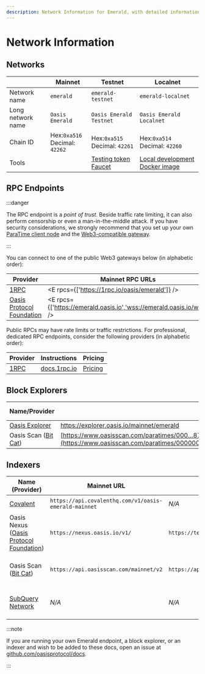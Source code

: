 ```yaml
---
description: Network Information for Emerald, with detailed information about chains, RPCs, block explorer and indexer
---
```



# Network Information

## Networks

|                   | Mainnet                             | Testnet                             | Localnet                                |
| ------------------| ----------------------------------- | ----------------------------------- |---------------------------------------- |
| Network name      | `emerald`                           | `emerald-testnet`                   | `emerald-localnet`
| Long network name | `Oasis Emerald`                     | `Oasis Emerald Testnet`             | `Oasis Emerald Localnet`
| Chain ID          | Hex:`0xa516`<br /> Decimal: `42262` | Hex:`0xa515`<br /> Decimal: `42261` | Hex:`0xa514`<br /> Decimal: `42260`
| Tools             |                                     | [Testing token Faucet][faucet]      | [Local development Docker image][localnet]

[faucet]: https://faucet.testnet.oasis.io/
[localnet]: ../tools/localnet.mdx

## RPC Endpoints

:::danger

The RPC endpoint is a *point of trust*. Beside traffic rate limiting, it can
also perform censorship or even a man-in-the-middle attack. If you have security
considerations, we strongly recommend that you set up your own [ParaTime client
node][paratime-client-node] and the [Web3-compatible gateway].

:::


[Web3-compatible gateway]: ../../node/web3.mdx
[paratime-client-node]: ../../node/run-your-node/paratime-client-node.mdx

You can connect to one of the public Web3 gateways below (in alphabetic order):

| Provider                    | Mainnet RPC URLs                                                        | Testnet RPC URLs                                                                         |
|-----------------------------|-------------------------------------------------------------------------|------------------------------------------------------------------------------------------|
| [1RPC]                      | <E rpcs={['https://1rpc.io/oasis/emerald']} />                          | N/A                                                                                      |
| [Oasis Protocol Foundation] | <E rpcs={['https://emerald.oasis.io','wss://emerald.oasis.io/ws']} /> | <ET rpcs={['https://testnet.emerald.oasis.io','wss://testnet.emerald.oasis.io/ws']} /> |

[Oasis Protocol Foundation]: https://oasisprotocol.org

Public RPCs may have rate limits or traffic restrictions. For professional,
dedicated RPC endpoints, consider the following providers (in alphabetic order):

| Provider                  | Instructions              | Pricing                 |
|---------------------------|---------------------------|-------------------------|
| [1RPC]                    | [docs.1rpc.io][1RPC-docs] | [Pricing][1RPC-pricing] |


[1RPC]: https://www.1rpc.io/
[1RPC-docs]: https://docs.1rpc.io/guide/how-to-use-1rpc
[1RPC-pricing]: https://www.1rpc.io/#pricing

## Block Explorers

| Name/Provider               | Mainnet URL                               | Testnet URL                               | EIP-3091 compatible |
|-----------------------------|-------------------------------------------|-------------------------------------------|---------------------|
| [Oasis Explorer][Oasis Protocol Foundation] | https://explorer.oasis.io/mainnet/emerald | https://explorer.oasis.io/testnet/emerald | Yes                 |
| Oasis Scan ([Bit Cat])                      | [https://www.oasisscan.com/paratimes/000…87f](https://www.oasisscan.com/paratimes/000000000000000000000000000000000000000000000000e2eaa99fc008f87f) | [https://testnet.oasisscan.com/paratimes/000…ca7](https://testnet.oasisscan.com/paratimes/00000000000000000000000000000000000000000000000072c8215e60d5bca7) | No |

[Bit Cat]: https://www.bitcat365.com/

## Indexers

| Name (Provider)                           | Mainnet URL                                           | Testnet URL                          | Documentation     |
|-------------------------------------------|-------------------------------------------------------|--------------------------------------|-------------------|
| [Covalent]                                | `https://api.covalenthq.com/v1/oasis-emerald-mainnet` | *N/A*                                | [Unified API docs][Covalent-docs] |
| Oasis Nexus ([Oasis Protocol Foundation]) | `https://nexus.oasis.io/v1/`                          | `https://testnet.nexus.oasis.io/v1/` | [API][Nexus-docs] |
| Oasis Scan ([Bit Cat])                    | `https://api.oasisscan.com/mainnet/v2`                | `https://api.oasisscan.com/testnet/v2` | [Mainnet Runtime API][OasisScan-Mainnet-docs], [Testnet Runtime API][OasisScan-Testnet-docs] |
| [SubQuery Network][SubQuery]              | *N/A*                                                 | *N/A*                                | [SubQuery Academy][SubQuery-docs], [QuickStart][SubQuery-quickstart], [Starter project][SubQuery-starter] |

[Covalent]: https://www.covalenthq.com/
[Covalent-docs]: https://www.covalenthq.com/docs/unified-api/
[Nexus-docs]: https://nexus.oasis.io/v1/spec/v1.html
[OasisScan-Testnet-docs]: https://api.oasisscan.com/testnet/swagger-ui/#/runtime-controller
[OasisScan-Mainnet-docs]: https://api.oasisscan.com/mainnet/swagger-ui/#/runtime-controller
[SubQuery]: https://subquery.network
[SubQuery-docs]: https://academy.subquery.network/
[SubQuery-quickstart]: https://academy.subquery.network/quickstart/quickstart.html
[SubQuery-starter]: https://github.com/subquery/ethereum-subql-starter/tree/main/Oasis/oasis-emerald-starter

:::note

If you are running your own Emerald endpoint, a block explorer, or an indexer
and wish to be added to these docs, open an issue at
[github.com/oasisprotocol/docs].

:::

[github.com/oasisprotocol/docs]: https://github.com/oasisprotocol/docs